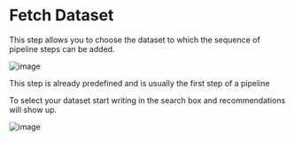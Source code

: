 # Fetch Dataset

This step allows you to choose the dataset to which the sequence of pipeline steps can be added. 

![image](https://user-images.githubusercontent.com/90727312/222451845-741db79a-ca1e-4a34-a6ab-790a62bd57d1.png)


This step is already predefined and is usually the first step of a pipeline

To select your dataset start writing in the search box and recommendations will show up.

![image](https://user-images.githubusercontent.com/90727312/222452954-fbcb60b0-f8fe-4a48-89ec-531bbb2d20c0.png)

